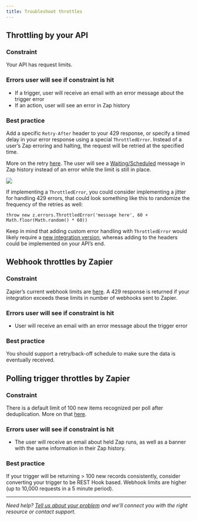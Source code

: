 ```yaml
---
title: Troubleshoot throttles
---
```

## Throttling by your API

### Constraint

Your API has request limits.

### Errors user will see if constraint is hit

*   If a trigger, user will receive an email with an error message about the trigger error
*   If an action, user will see an error in Zap history

### Best practice

Add a specific `Retry-After` header to your 429 response, or specify a timed delay in your error response using a special `ThrottledError`. Instead of a user’s Zap erroring and halting, the request will be retried at the specified time.

More on the retry [here](https://github.com/zapier/zapier-platform/blob/main/packages/cli/README.md#handling-throttled-requests). The user will see a [Waiting/Scheduled](https://help.zapier.com/hc/en-us/articles/20505304170637-Review-Zap-run-statuses) message in Zap history instead of an error while the limit is still in place.
<Frame> <img src="/images/0933736266259b11771a0eba0aff23ce.png" /> </Frame>

If implementing a `ThrottledError`, you could consider implementing a jitter for handling 429 errors, that could look something like this to randomize the frequency of the retries as well:

`throw new z.errors.ThrottledError('message here', 60 + Math.floor(Math.random() * 60))`

Keep in mind that adding custom error handling with `ThrottledError` would likely require a [new integration version](/platform/manage/versions), whereas adding to the headers could be implemented on your API’s end.

## Webhook throttles by Zapier

### Constraint

Zapier’s current webhook limits are [here](https://help.zapier.com/hc/en-us/articles/8496181445261#h_01H91ED0PQ56S166BSB7MJNZNT). A 429 response is returned if your integration exceeds these limits in number of webhooks sent to Zapier.

### Errors user will see if constraint is hit

*   User will receive an email with an error message about the trigger error

### Best practice

You should support a retry/back-off schedule to make sure the data is eventually received.

## Polling trigger throttles by Zapier

### Constraint

There is a default limit of 100 new items recognized per poll after deduplication. More on that [here](https://help.zapier.com/hc/en-us/articles/8496181445261-Rate-limits-and-throttling-in-Zapier#h_01H91ED0PQ1HK1G1YFTZ9NSPRN).

### Errors user will see if constraint is hit

*   The user will receive an email about held Zap runs, as well as a banner with the same information in their Zap history.

### Best practice

If your trigger will be returning > 100 new records consistently, consider converting your trigger to be REST Hook based. Webhook limits are higher (up to 10,000 requests in a 5 minute period).

- - -
_Need help? [Tell us about your problem](https://developer.zapier.com/contact) and we’ll connect you with the right resource or contact support._

